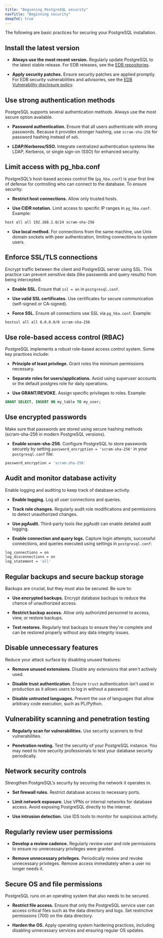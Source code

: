 ```yaml
---
title: "Beginning PostgreSQL security"
navTitle: "Beginning security"
deepToC: true
---
```


The following are basic practices for securing your PostgreSQL installation.

## Install the latest version

- **Always use the most recent version.** Regularly update PostgreSQL to the latest stable release. For EDB releases, see the [EDB repositories](https://www.enterprisedb.com/repos-downloads).

- **Apply security patches.** Ensure security patches are applied promptly. For EDB security vulnerabilities and advisories, see the [EDB Vulnerability disclosure policy](https://www.enterprisedb.com/docs/security/vulnerability-disclosure-policy/).

## Use strong authentication methods

PostgreSQL supports several authentication methods. Always use the most secure option available.

- **Password authentication.** Ensure that all users authenticate with strong passwords. Because it provides stronger hashing, use `scram-sha-256` for password hashing instead of `md5`.

- **LDAP/Kerberos/SSO.** Integrate centralized authentication systems like LDAP, Kerberos, or single sign-on (SSO) for enhanced security.

## Limit access with pg_hba.conf

PostgreSQL’s host-based access control file (`pg_hba.conf`) is your first line of defense for controlling who can connect to the database. To ensure security:

- **Restrict host connections.** Allow only trusted hosts.

- **Use CIDR notation.** Limit access to specific IP ranges in `pg_hba.conf`. Example:

```bash
host all all 192.168.1.0/24 scram-sha-256
```
- **Use local method.**  For connections from the same machine, use Unix domain sockets with peer authentication, limiting connections to system users.

## Enforce SSL/TLS connections

Encrypt traffic between the client and PostgreSQL server using SSL. This practice can prevent sensitive data (like passwords and query results) from being intercepted.

- **Enable SSL.** Ensure that `ssl = on` in `postgresql.conf`.

- **Use valid SSL certificates.** Use certificates for secure communication (self-signed or CA-signed).

- **Force SSL.** Ensure all connections use SSL via `pg_hba.conf`. Example:

```bash
hostssl all all 0.0.0.0/0 scram-sha-256
```

## Use role-based access control (RBAC)

PostgreSQL implements a robust role-based access control system. Some key practices include:

- **Principle of least privilege.** Grant roles the minimum permissions necessary.

- **Separate roles for users/applications.** Avoid using superuser accounts or the default postgres role for daily operations.

- **Use GRANT/REVOKE.** Assign specific privileges to roles. Example:

```sql
GRANT SELECT, INSERT ON my_table TO my_user;
```

## Use encrypted passwords

Make sure that passwords are stored using secure hashing methods (scram-sha-256 in modern PostgreSQL versions).

- **Enable scram-sha-256.** Configure PostgreSQL to store passwords securely by setting `password_encryption = 'scram-sha-256'` in your `postgresql.conf` file:

```bash
password_encryption = 'scram-sha-256'
```

## Audit and monitor database activity

Enable logging and auditing to keep track of database activity.

- **Enable logging.** Log all user connections and queries.

- **Track role changes.** Regularly audit role modifications and permissions to detect unauthorized changes.

- **Use pgAudit.** Third-party tools like pgAudit can enable detailed audit logging.

- **Enable connection and query logs.** Capture login attempts, successful connections, and queries executed using settings in `postgresql.conf`:

```bash
log_connections = on
log_disconnections = on
log_statement = 'all'
```

## Regular backups and secure backup storage

Backups are crucial, but they must also be secured. Be sure to:

- **Use encrypted backups.** Encrypt database backups to reduce the chance of unauthorized access.

- **Restrict backup access.** Allow only authorized personnel to access, view, or restore backups.

- **Test restores.** Regularly test backups to ensure they're complete and can be restored properly without any data integrity issues.

## Disable unnecessary features

Reduce your attack surface by disabling unused features:

- **Remove unused extensions.** Disable any extensions that aren't actively used.

- **Disable trust authentication.** Ensure `trust` authentication isn't used in production as it allows users to log in without a password.

- **Disable untrusted languages.** Prevent the use of languages that allow arbitrary code execution, such as PL/Python.

## Vulnerability scanning and penetration testing

- **Regularly scan for vulnerabilities.** Use security scanners to find vulnerabilities.

- **Penetration resting.** Test the security of your PostgreSQL instance. You may need to hire security professionals to test your database security periodically.

## Network security controls

Strengthen PostgreSQL’s security by securing the network it operates in.

- **Set firewall rules.** Restrict database access to necessary ports.

- **Limit network exposure.** Use VPNs or internal networks for database access. Avoid exposing PostgreSQL directly to the internet.

- **Use intrusion detection.** Use IDS tools to monitor for suspicious activity.

## Regularly review user permissions

- **Develop a review cadence.** Regularly review user and role permissions to ensure no unnecessary privileges were granted. 

- **Remove unnecessary privileges.** Periodically review and revoke unnecessary privileges. Remove access immediately when a user no longer needs it.

## Secure OS and file permissions

PostgreSQL runs on an operating system that also needs to be secured.

- **Restrict file access.** Ensure that only the PostgreSQL service user can access critical files such as the data directory and logs. Set restrictive permissions (700) on the data directory.

- **Harden the OS.** Apply operating system hardening practices, including disabling unnecessary services and ensuring regular OS updates.
